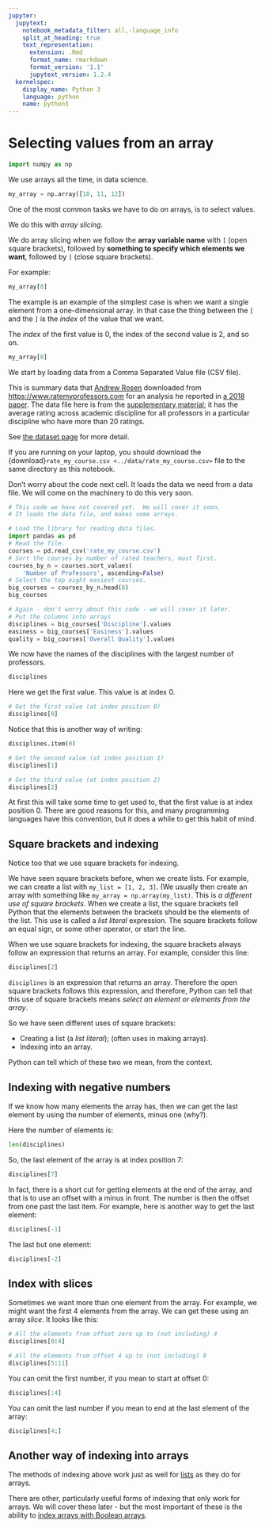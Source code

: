 ```yaml
---
jupyter:
  jupytext:
    notebook_metadata_filter: all,-language_info
    split_at_heading: true
    text_representation:
      extension: .Rmd
      format_name: rmarkdown
      format_version: '1.1'
      jupytext_version: 1.2.4
  kernelspec:
    display_name: Python 3
    language: python
    name: python3
---
```


# Selecting values from an array

```python
import numpy as np
```

We use arrays all the time, in data science.

```python
my_array = np.array([10, 11, 12])
```

One of the most common tasks we have to do on arrays, is to select values.

We do this with *array slicing*.

We do array slicing when we follow the **array variable name** with `[` (open
square brackets), followed by **something to specify which elements we want**,
followed by `]` (close square brackets).

For example:

```python
my_array[0]
```

The example is an example of the simplest case is when we want a single element
from a one-dimensional array.  In that case the thing between the `[` and the
`]` is the *index* of the value that we want.

The *index* of the first value is 0, the index of the second value is 2, and so
on.

```python
my_array[0]
```

We start by loading data from a Comma Separated Value file (CSV file).

This is summary data that [Andrew Rosen](https://asrosen.com) downloaded from
<https://www.ratemyprofessors.com> for an analysis he reported in [a 2018
paper](https://asrosen.com/wp-content/uploads/2018/07/postprint_rmp-1.pdf). The
data file here is from the [supplementary
material](https://www.tandfonline.com/doi/suppl/10.1080/02602938.2016.1276155);
it has the average rating across academic discipline for all professors in a
particular discipline who have more than 20 ratings.

See [the dataset page](../data/rate_my_professors) for more
detail.

If you are running on your laptop, you should download the
{download}`rate_my_course.csv <../data/rate_my_course.csv>` file to the same
directory as this notebook.

Don't worry about the code next cell.  It loads the data we need from a data
file. We will come on the machinery to do this very soon.

```python
# This code we have not covered yet.  We will cover it soon.
# It loads the data file, and makes some arrays.

# Load the library for reading data files.
import pandas as pd
# Read the file.
courses = pd.read_csv('rate_my_course.csv')
# Sort the courses by number of rated teachers, most first.
courses_by_n = courses.sort_values(
    'Number of Professors', ascending=False)
# Select the top eight easiest courses.
big_courses = courses_by_n.head(8)
big_courses
```

```python
# Again - don't worry about this code - we will cover it later.
# Put the columns into arrays
disciplines = big_courses['Discipline'].values
easiness = big_courses['Easiness'].values
quality = big_courses['Overall Quality'].values
```

We now have the names of the disciplines with the largest number of professors.

```python
disciplines
```

Here we get the first value.  This value is at index 0.

```python
# Get the first value (at index position 0)
disciplines[0]
```

Notice that this is another way of writing:

```python
disciplines.item(0)
```

```python
# Get the second value (at index position 1)
disciplines[1]
```

```python
# Get the third value (at index position 2)
disciplines[2]
```

At first this will take some time to get used to, that the first value is at
index position 0.  There are good reasons for this, and many programming
languages have this convention, but it does a while to get this habit of mind.

## Square brackets and indexing

Notice too that we use square brackets for indexing.

We have seen square brackets before, when we create lists.  For example, we can
create a list with `my_list = [1, 2, 3]`. (We usually then create an array with
something like `my_array = np.array(my_list)`.  This is *a different use of
square brackets*. When we create a list, the square brackets tell Python that
the elements between the brackets should be the elements of the list.  This use
is called a *list literal* expression.  The square brackets follow an equal
sign, or some other operator, or start the line.

When we use square brackets for indexing, the square brackets always follow an expression that returns an array.  For example, consider this line:

```python
disciplines[2]
```

`disciplines` is an expression that returns an array.  Therefore the open square brackets follows this expression, and therefore, Python can tell that this use of square brackets means *select an element or elements from the array*.

So we have seen different uses of square brackets:

* Creating a list (a *list literal*); (often uses in making arrays).
* Indexing into an array.

Python can tell which of these two we mean, from the context.


## Indexing with negative numbers

If we know how many elements the array has, then we can get the last element by using the number of elements, minus one (why?).

Here the number of elements is:

```python
len(disciplines)
```

So, the last element of the array is at index position 7:

```python
disciplines[7]
```

In fact, there is a short cut for getting elements at the end of the array, and
that is to use an offset with a minus in front.  The number is then the offset
from one past the last item.  For example, here is another way to get the last
element:

```python
disciplines[-1]
```

The last but one element:

```python
disciplines[-2]
```

## Index with slices

Sometimes we want more than one element from the array.  For example, we might want the first 4 elements from the array.  We can get these using an array *slice*.  It looks like this:

```python
# All the elements from offset zero up to (not including) 4
disciplines[0:4]
```

```python
# All the elements from offset 4 up to (not including) 8
disciplines[5:11]
```

You can omit the first number, if you mean to start at offset 0:

```python
disciplines[:4]
```

You can omit the last number if you mean to end at the last element of the array:

```python
disciplines[4:]
```

## Another way of indexing into arrays

The methods of indexing above work just as well for [lists](../data-types/lists) as they do for arrays.

There are other, particularly useful forms of indexing that only work for
arrays.  We will cover these later - but the most important of these is the
ability to [index arrays with Boolean arrays](../data-frames/boolean_arrays).
